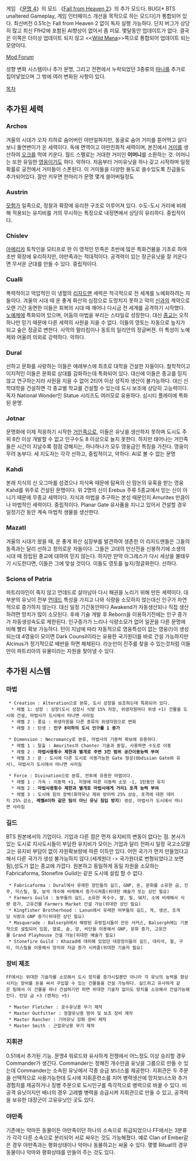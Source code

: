 게임 《[[문명 4]]》의 모드 《[[Fall from Heaven 2]]》의 추가 모드다. BUG[* BTS unaltered Gameplay, 게임 인터페이스 개선을 목적으로 하는 모드다]가 통합되어 있다. 최신버전 0.51c는 Fall from Heaven 2 없이 독자 실행 가능하다. 단지 버그가 상당히 많고 최신 FfH2에 포함된 AI향상이 없어서 좀 미묘. 몇달동안 업데이트가 없다. 결국은 이쪽은 더이상 업데이트 되지 않고 <<[[Wild Mana]]>>쪽으로 통합되어 업데이트 되는 모양이다. 

[http://forums.civfanatics.com/forumdisplay.php?f=313 Mod Forum]

성향 변화 시스템이나 추가 문명, 그리고 전편에서 누락되었던 3종류의 [[마나]]를 추가로 집어넣었으며 그 밖에 여러 변화된 사항이 있다.

[[목차]]
== 추가된 세력 ==
=== Archos ===
겨울의 시대가 오자 지하로 숨어버린 야만일파지만, 동굴로 숨어 거미를 뜯어먹고 살다보니 돌연변이가 온 세력이다. 독에 면역이고 야만친화적 세력이며, 본진에서 [[거미]]를 생산하여 [[오크]]를 먹여 키운다. 월드 스펠로는 거대한 거미인 '''어머니'''를 소환하는 것. 어머니는 또한 유일한 [[영웅]]이기도 하다. 악하다.
처음부터 거미유닛을 하나 갖고 시작하며 일정확률로 궁전에서 거미들이 스폰된다. 
이 거미들을 다양한 용도로 쓸수있도록 진급들도 추가되어있다. 잘만 키우면 한마리가 문명 몇개 쓸어버릴정도
=== Austrin ===
[[모험가]] 일족으로, 정찰과 확장에 유리한 구조로 이루어져 있다. 수도-도시 거리에 비례해 적용되는 유지비를 거의 무시하는 특징으로 내정면에서 상당히 유리하다. 중립적이다.
=== Chislev ===
[[아메리카]] 토착인을 모티프로 한 이 영적인 민족은 초반에 많은 특화건물을 기초로 하여 초반 확장에 유리하지만, 야만족과는 적대적이다. 공격력이 있는 장군유닛을 잘 키운다면 무서운 군대를 만들 수 있다. 중립적이다.
=== Cualli ===
폭력적이고 억압적인 이 냉혈의 [[리자드맨]] 세력은 적극적으로 전 세계를 노예화하려는 자들이다. 겨울의 시대 때 운 좋게 화산의 심장으로 도망치지 못하고 악의 [[신]]과의 계약으로 오랜 기간 동면한 이들은 회복의 시대 때 깨어나 다시금 전 세계를 공격하기 시작했다. [[노예]]제에 특화되어 있으며, 어둠의 마법을 부리는 스타일로 성장한다. 대신 [[종교]]는 오직 하나만 믿기 때문에 다른 세력의 사원을 지을 수 없다. 이들의 영토는 자동으로 늪지가 되고 숲은 정글로 변한다. 사막의 말라킴이나 동토의 일리안의 정글버젼. 이 특성이 노예제와 어울려 의외로 강력하다. 악하다.
=== Dural ===
선하고 문화를 사랑하는 이들은 에레부스에 최초로 대학을 건설한 자들이다. 철학적이고 이지적인 이들은 문화로 상대를 감화하는데 특화되어 있다. 대신에 이들은 종교를 믿지 않고 연구하는지라 사원을 지을 수 없어 2티어 이상 성직자 생산이 불가능하다. 대신 신학대학을 건설하면 각 종교별 학교를 건설할 수 있는데 도시 보조에 상당히 고능력이다. 독자 National Wonder인 Statue 시리즈도 여러모로 유용하다. 심시티 플레이에 특화된 문명.
=== Jotnar ===
문명화에 이제 적응하기 시작한 [[거인]]족으로, 이들은 유닛을 생산하지 못하며 도시도 주위 8칸 이상 개발할 수 없고 인구수도 8 이상으로 늘지 못한다. 하지만 태어나는 거인족들은 시간이 지날수록 점점 강해지는, 하나하나가 모두 영웅급인 특징을 가진다. 영웅이 무려 농부다. 세 지도자는 각각 선하고, 중립적이고, 악하다. AI로 볼 수 없는 문명
=== Kahdi ===
본래 지식의 신 오그마를 섬겼으나 지식욕 때문에 탐욕의 신 맘논의 유혹을 받는 영웅 Kahd를 위주로 건설된 문명이다. 위 2명의 신이 Erebus 주류 5종교에서 믿는 신이 아니기 때문에 무종교 세력이다. 지식과 마법을 추구하는 본성 때문인지 Amurites 만큼이나 마법적인 세력이다. 중립적이다. Planar Gate 유사품을 지니고 있어서 건설할 경우 일정기간 동안 계속 마법적 생물을 생산한다.
=== Mazatl ===
겨울의 시대가 왔을 때, 운 좋게 화산 심장부를 발견하여 생존한 이 리자드맨들은 그들의 동족과는 달리 선하고 정의로운 자들이다. 그들은 고대의 만신전을 신봉하기에 소생의 시대 때 정립된 종교에 대하여 믿지 않는다. 하지만 만약 아그레스가 다시 세상을 불태우기 시도한다면, 이들은 그에 맞설 것이다. 이들도 영토를 늪지/정글화한다. 선하다.
=== Scions of Patria ===
파트리아인이 죽지 않고 언데드로 살아남아 다시 패권을 노리기 위해 만든 세력이다. 대부분의 유닛이 전부 [[언데드]] 특성을 가지고 나와 식량을 소모하지 않는대신 인구가 자연적으로 증가하지 않는다. 대신 일정 기간동안마다 Awakend가 자동생산되나 직접 생산하려면 망치가 많이 소모된다. 후에 기술 개발 후 Reborn을 이용하기전에는 인구 증가가 자동생성속도로 제한된다. 인구증가가 느리나 식량소모가 없어 일꾼을 다른 문명에 비해 빨리 확보 가능하다. 턴이 지남에 따라 자동적으로 영웅특성이 없는 영웅(!)이 생성되는데 4영웅이 모이면 Dark Counsil이라는 유용한 국가원더를 바로 건설 가능하지만 Alcinus가 정기적으로 배반을 하면 해체된다. 라눈만이 진주를 찾을 수 있는것처럼 이들만이 파트리아의 유물이라는 자원을 찾아낼 수 있다.

== 추가된 시스템 ==
=== 마법 ===
  * Creation : Alteration으로 분류, 도시 성장을 보조하는데 특화되어 있다.
   * 레벨 1: 성장 : 성장(도시 성장시 식량 15% 저장, 위생자원마다 위생 +1) 건물을 도시에 건설, 마법사가 도시에서 떠나면 사라짐
   * 레벨 2 : 풍요 : 위생자원을 다른 종류의 위생자원으로 변화
   * 레벨 3 : 탄생 : '''인구 8이하의 도시 인구를 1 증가'''

  * Dimension : Necromancy로 분류, 마법사의 기동력 확보에 유용하다.
   * 레벨 1 : 탈출 : Amurites의 Chanter 기술과 동일, 사용하면 수도로 이동
   * 레벨 2 : '''마법사용횟수 제한과 별개로 주변 3칸 범위 공간이동능력 부여'''
   * 레벨 3 : 문 : 도시에 다른 도시로 이동가능한 Gate 형성(Obdisian Gate와 유사), 마법사가 도시에서 떠나면 사라짐

  * Force : Divination으로 분류, 전투에 유용한 마법이다.
   * 레벨 1 : 가속 : 이동력 +1, 지형에 따른 이동력 소모 -1, 1턴동안 유지
   * 레벨 2 : '''마법사용횟수 제한과 별개로 마법사에게 거리1 포격 능력 부여'''
   * 레벨 3 : 도시에 힘의 장벽(화약유닛 제외 방어력 25% 상승, 포격에 대한 데미지 25% 감소, '''레벨4이하 같은 팀이 아닌 유닛 침입 방지''') 생성, 마법사가 도시에서 떠나면 사라짐

=== 길드 ===
BTS 원본에서의 기업이다. 기업과 다른 점은 먼저 유지비의 변동이 없다는 점. 본사가 있는 도시로 지사도시들이 부담한 유지비가 모이는 기업과 달리 전파시 일정 국고소모말고는 유지비 부담이 없이 자원확보량에 따른 이득만 있다. 어떤 국가가 먼저 만들었다고 해서 다른 국가가 생성 불가능하지 않다.(세계원더 -> 국가원더로 변형되었다고 보면 됨),성도가 없는 종교에 가깝다. 원본하고 동일하게 동일 자원을 소모하는 Fabricaforma, Stonefire Guild는 같은 도시에 설립 할 수 없다.

  * Fabricaforma : Dural에서 유래한 장인들의 길드, GNP, 돈, 문화를 소유한 금, 진주, 미스릴, 철, 보석 개수에 비례해서 증가시켜줌(위대한 예술가 또는 상인 필요)
  * Farmers Guild : 농부들의 길드, 소유한 옥수수, 쌀, 밀, 돼지, 소에 비례해서 식량 증가, 고유건물 Farmers Market 건설 가능(위대한 상인 필요)
  * Kingfisher Brotherhood : Lanun에서 유래한 어부들의 길드, 게, 생선, 조개당 식량과 GNP 증가(위대한 상인 필요)
  * Masquerade : Balserph에서 해방된 유랑집시들이 만든 서커스, Balserph에는 기본적으로 설립되어 있음, 염료, 솜, 양, 비단을 이용해서 GNP, 문화 증가, 고유건물 Grand Playhouse 건설 가능(위대한 예술가 필요)
  * Stonefire Guild : Khazad에 대피해 있었던 대장장이들의 길드, 대리석, 철, 구리, 미스릴을 이용해서 망치와 자금 증가 시켜줌(위대한 기술자 필요)

=== 장비 제조 ===
 FF에서는 위대한 기술자를 소모해서 도시 망치를 증가시킬뿐만 아니라 각 유닛의 능력을 향상시키는 장비를 돈을 써서 구입할 수 있는 건물들을 건설 가능하다. 길드하고 유사하게 같은 팀에서 이 건물을 하나 건설하기만 하면 위대한 기술자 없이도 망치를 소모해서 건설가능해진다. 턴당 금 +3 (렌쳐는 +5)

  * Master Fletcher : 궁수유닛용 무기 제작
  * Master Outfitter : 정찰유닛용 방어 및 보조 장비 제작
  * Master Rancher : 기마유닛 강화 장비 제작
  * Master Smith : 근접유닛용 무기 제작

=== 지휘관 ===
0.51에서 추가된 기능. 문명4 워로드와 유사하게 전쟁에서 어느정도 이상 승리할 경우 Commander가 생긴다. Commander는 정해진 개수만큼 유닛을 그룹으로 만들 수 있는데 Commander는 소속된 유닛에서 각종 승급 보너스를 제공한다. 지휘관은 두 주문을 선택적으로 사용가능한데 도시에 지휘훈련소를 지어 병력생산에 망치보너스와 추가경험치를 제공하거나 징병 주문으로 도시인구를 즉각적으로 병력으로 바꿀 수 있다. 비공격 유닛이지만 배너의 경우 고레벨 병력을 승급시켜 지휘관으로 만들 수 있고, 공격력을 보유한 대장군이 고유유닛인 곳도 있다.

=== 야만족 ===
기존에는 악마든 동물이든 야만족이던 하나의 소속으로 취급되었으나 FF에서는 3분류가 각각 다른 소속으로 분리되어 서로 싸우는 것도 가능해졌다. 예로 Clan of Ember같은 경우 야만족과는 평화상태이나 악마나 동물하고는 싸울 수 있다. 몇몇 Ritual의 경우 동물이나 악마와 평화상태를 만들어 주는 것도 있다.
